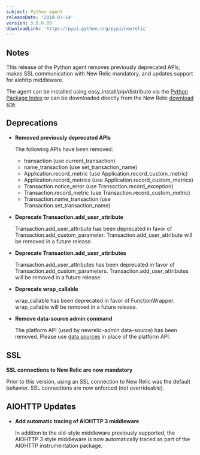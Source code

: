 ```yaml
---
subject: Python agent
releaseDate: '2018-03-14'
version: 3.0.0.89
downloadLink: 'https://pypi.python.org/pypi/newrelic'
---
```


## Notes

This release of the Python agent removes previously deprecated APIs, makes SSL communication with New Relic mandatory, and updates support for aiohttp middleware.

The agent can be installed using easy_install/pip/distribute via the [Python Package Index](https://pypi.python.org/pypi/newrelic) or can be downloaded directly from the New Relic [download site](http://download.newrelic.com/python_agent/release).

## Deprecations

* **Removed previously deprecated APIs**

  The following APIs have been removed:

  * transaction (use current_transaction)
  * name_transaction (use set_transaction_name)
  * Application.record_metric (use Application.record_custom_metric)
  * Application.record_metrics (use Application.record_custom_metrics)
  * Transaction.notice_error (use Transaction.record_exception)
  * Transaction.record_metric (use Transaction.record_custom_metric)
  * Transaction.name_transaction (use Transaction.set_transaction_name)
* **Deprecate Transaction.add_user_attribute**

  Transaction.add_user_attribute has been deprecated in favor of Transaction.add_custom_parameter. Transaction.add_user_attribute will be removed in a future release.
* **Deprecate Transaction.add_user_attributes**

  Transaction.add_user_attributes has been deprecated in favor of Transaction.add_custom_parameters. Transaction.add_user_attributes will be removed in a future release.
* **Deprecate wrap_callable**

  wrap_callable has been deprecated in favor of FunctionWrapper. wrap_callable will be removed in a future release.
* **Remove data-source admin command**

  The platform API (used by newrelic-admin data-source) has been removed. Please use [data sources](/docs/agents/python-agent/supported-features/python-custom-metrics#registering-a-data-source) in place of the platform API.

## SSL

**SSL connections to New Relic are now mandatory**

Prior to this version, using an SSL connection to New Relic was the default behavior. SSL connections are now enforced (not overrideable).

## AIOHTTP Updates

* **Add automatic tracing of AIOHTTP 3 middleware**

  In addition to the old-style middleware previously supported, the AIOHTTP 3 style middleware is now automatically traced as part of the AIOHTTP instrumentation package.

